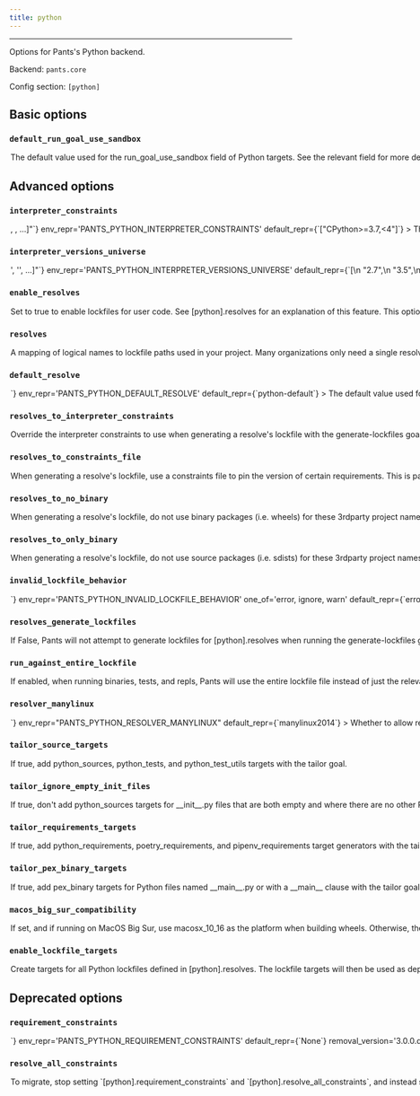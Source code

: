 ```yaml
---
title: python
---
```



---

Options for Pants&#x27;s Python backend.

Backend: <span className="color--primary">`pants.core`</span>

Config section: <span className="color--primary">`[python]`</span>

<span className={styles.options}>

## Basic options

### `default_run_goal_use_sandbox`

<Option
  cli_repr={`--[no-]python-default-run-goal-use-sandbox`}
  env_repr="PANTS_PYTHON_DEFAULT_RUN_GOAL_USE_SANDBOX"
  default_repr={`True`}
>

The default value used for the `run_goal_use_sandbox` field of Python targets.
See the relevant field for more details.

</Option>

## Advanced options

### `interpreter_constraints`

<Option
  cli_repr={`--python-interpreter-constraints="[<requirement>, <requirement>, ...]"`}
  env_repr='PANTS_PYTHON_INTERPRETER_CONSTRAINTS'
  default_repr={`["CPython>=3.7,<4"]`}
>

The Python interpreters your codebase is compatible with.

These constraints are used as the default value for the `interpreter_constraints` field of Python targets.

Specify with requirement syntax, e.g. &#x27;CPython&gt;=2.7,&lt;3&#x27; (A CPython interpreter with version &gt;=2.7 AND version &lt;3) or &#x27;PyPy&#x27; (A pypy interpreter of any version). Multiple constraint strings will be ORed together.

</Option>

### `interpreter_versions_universe`

<Option
  cli_repr={`--python-interpreter-versions-universe="['<str>', '<str>', ...]"`}
  env_repr='PANTS_PYTHON_INTERPRETER_VERSIONS_UNIVERSE'
  default_repr={`[\n  "2.7",\n  "3.5",\n  "3.6",\n  "3.7",\n  "3.8",\n  "3.9",\n  "3.10",\n  "3.11"\n]`}
>

All known Python major/minor interpreter versions that may be used by either your code or tools used by your code.

This is used by Pants to robustly handle interpreter constraints, such as knowing when generating lockfiles which Python versions to check if your code is using.

This does not control which interpreter your code will use. Instead, to set your interpreter constraints, update `[python].interpreter_constraints`, the `interpreter_constraints` field, and relevant tool options like `[isort].interpreter_constraints` to tell Pants which interpreters your code actually uses. See https://www.pantsbuild.org/v2.15/docs/python-interpreter-compatibility.

All elements must be the minor and major Python version, e.g. &#x27;2.7&#x27; or &#x27;3.10&#x27;. Do not include the patch version.

</Option>

### `enable_resolves`

<Option
  cli_repr={`--[no-]python-enable-resolves`}
  env_repr='PANTS_PYTHON_ENABLE_RESOLVES'
  default_repr={`False`}
>

Set to true to enable lockfiles for user code. See `[python].resolves` for an explanation of this feature.

This option is mutually exclusive with `[python].requirement_constraints`. We strongly recommend using this option because it:

1. Uses `--hash` to validate that all downloaded files are expected, which reduces the risk of supply chain attacks.
2. Enforces that all transitive dependencies are in the lockfile, whereas constraints allow you to leave off dependencies. This ensures your build is more stable and reduces the risk of supply chain attacks.
3. Allows you to have multiple lockfiles in your repository.

</Option>

### `resolves`

<Option
  cli_repr={`--python-resolves="{'key1': val1, 'key2': val2, ...}"`}
  env_repr='PANTS_PYTHON_RESOLVES'
  default_repr={`{"python-default": "3rdparty/python/default.lock"}`}
>

A mapping of logical names to lockfile paths used in your project.

Many organizations only need a single resolve for their whole project, which is a good default and often the simplest thing to do. However, you may need multiple resolves, such as if you use two conflicting versions of a requirement in your repository.

If you only need a single resolve, run `/home/josh/work/scie-pants/dist/scie-pants-linux-x86_64 generate-lockfiles` to generate the lockfile.

If you need multiple resolves:

1. Via this option, define multiple resolve names and their lockfile paths. The names should be meaningful to your repository, such as `data-science` or `pants-plugins`.
2. Set the default with `[python].default_resolve`.
3. Update your `python_requirement` targets with the `resolve` field to declare which resolve they should be available in. They default to `[python].default_resolve`, so you only need to update targets that you want in non-default resolves. (Often you&#x27;ll set this via the `python_requirements` or `poetry_requirements` target generators)
4. Run `/home/josh/work/scie-pants/dist/scie-pants-linux-x86_64 generate-lockfiles` to generate the lockfiles. If the results aren&#x27;t what you&#x27;d expect, adjust the prior step.
5. Update any targets like `python_source` / `python_sources`, `python_test` / `python_tests`, and `pex_binary` which need to set a non-default resolve with the `resolve` field.

If a target can work with multiple resolves, you can either use the `parametrize` mechanism or manually create a distinct target per resolve. See https://www.pantsbuild.org/v2.15/docs/targets for information about `parametrize`.

For example:

```
python_sources(
    resolve=parametrize("data-science", "web-app"),
)
```

You can name the lockfile paths what you would like; Pants does not expect a certain file extension or location.

Only applies if `[python].enable_resolves` is true.

</Option>

### `default_resolve`

<Option
  cli_repr={`--python-default-resolve=<str>`}
  env_repr='PANTS_PYTHON_DEFAULT_RESOLVE'
  default_repr={`python-default`}
>

The default value used for the `resolve` field.

The name must be defined as a resolve in `[python].resolves`.

</Option>

### `resolves_to_interpreter_constraints`

<Option
  cli_repr={`--python-resolves-to-interpreter-constraints="{'key1': val1, 'key2': val2, ...}"`}
  env_repr='PANTS_PYTHON_RESOLVES_TO_INTERPRETER_CONSTRAINTS'
  default_repr={`{}`}
>

Override the interpreter constraints to use when generating a resolve&#x27;s lockfile with the `generate-lockfiles` goal.

By default, each resolve from `[python].resolves` will use your global interpreter constraints set in `[python].interpreter_constraints`. With this option, you can override each resolve to use certain interpreter constraints, such as `{'data-science': ['==3.8.*']}`.

Warning: this does NOT impact the interpreter constraints used by targets within the resolve, which is instead set by the option `[python.interpreter_constraints` and the `interpreter_constraints` field. It only impacts how the lockfile is generated.

Pants will validate that the interpreter constraints of your code using a resolve are compatible with that resolve&#x27;s own constraints. For example, if your code is set to use [&#x27;==3.9.*&#x27;] via the `interpreter_constraints` field, but it&#x27;s using a resolve whose interpreter constraints are set to [&#x27;==3.7.*&#x27;], then Pants will error explaining the incompatibility.

The keys must be defined as resolves in `[python].resolves`. To change the interpreter constraints for tool lockfiles, change `[tool].interpreter_constraints`, e.g. `[black].interpreter_constraints`; if the tool does not have that option, it determines its interpreter constraints from your user code.

</Option>

### `resolves_to_constraints_file`

<Option
  cli_repr={`--python-resolves-to-constraints-file="{'key1': val1, 'key2': val2, ...}"`}
  env_repr='PANTS_PYTHON_RESOLVES_TO_CONSTRAINTS_FILE'
  default_repr={`{}`}
>

When generating a resolve&#x27;s lockfile, use a constraints file to pin the version of certain requirements. This is particularly useful to pin the versions of transitive dependencies of your direct requirements.

See https://pip.pypa.io/en/stable/user_guide/#constraints-files for more information on the format of constraint files and how constraints are applied in Pex and pip.

Expects a dictionary of resolve names from `[python].resolves` and Python tools (e.g. `black` and `pytest`) to file paths for constraints files. For example, `{'data-science': '3rdparty/data-science-constraints.txt'}`. If a resolve is not set in the dictionary, it will not use a constraints file.

You can use the key `__default__` to set a default value for all resolves.

</Option>

### `resolves_to_no_binary`

<Option
  cli_repr={`--python-resolves-to-no-binary="{'key1': val1, 'key2': val2, ...}"`}
  env_repr='PANTS_PYTHON_RESOLVES_TO_NO_BINARY'
  default_repr={`{}`}
>

When generating a resolve&#x27;s lockfile, do not use binary packages (i.e. wheels) for these 3rdparty project names.

Expects a dictionary of resolve names from `[python].resolves` and Python tools (e.g. `black` and `pytest`) to lists of project names. For example, `{'data-science': ['requests', 'numpy']}`. If a resolve is not set in the dictionary, it will have no restrictions on binary packages.

You can use the key `__default__` to set a default value for all resolves.

For each resolve, you can also use the value `:all:` to disable all binary packages: `{'data-science': [':all:']}`.

Note that some packages are tricky to compile and may fail to install when this option is used on them. See https://pip.pypa.io/en/stable/cli/pip_install/#install-no-binary for details.

</Option>

### `resolves_to_only_binary`

<Option
  cli_repr={`--python-resolves-to-only-binary="{'key1': val1, 'key2': val2, ...}"`}
  env_repr='PANTS_PYTHON_RESOLVES_TO_ONLY_BINARY'
  default_repr={`{}`}
>

When generating a resolve&#x27;s lockfile, do not use source packages (i.e. sdists) for these 3rdparty project names, e.g `['django', 'requests']`.

Expects a dictionary of resolve names from `[python].resolves` and Python tools (e.g. `black` and `pytest`) to lists of project names. For example, `{'data-science': ['requests', 'numpy']}`. If a resolve is not set in the dictionary, it will have no restrictions on source packages.

You can use the key `__default__` to set a default value for all resolves.

For each resolve you can use the value `:all:` to disable all source packages: `{'data-science': [':all:']}`.

Packages without binary distributions will fail to install when this option is used on them. See https://pip.pypa.io/en/stable/cli/pip_install/#install-only-binary for details.

</Option>

### `invalid_lockfile_behavior`

<Option
  cli_repr={`--python-invalid-lockfile-behavior=<InvalidLockfileBehavior>`}
  env_repr='PANTS_PYTHON_INVALID_LOCKFILE_BEHAVIOR'
  one_of='error, ignore, warn'
  default_repr={`error`}
>

The behavior when a lockfile has requirements or interpreter constraints that are not compatible with what the current build is using.

We recommend keeping the default of `error` for CI builds.

Note that `warn` will still expect a Pants lockfile header, it only won&#x27;t error if the lockfile is stale and should be regenerated.

Use `ignore` to avoid needing a lockfile header at all, e.g. if you are manually managing lockfiles rather than using the `generate-lockfiles` goal.

</Option>

### `resolves_generate_lockfiles`

<Option
  cli_repr={`--[no-]python-resolves-generate-lockfiles`}
  env_repr='PANTS_PYTHON_RESOLVES_GENERATE_LOCKFILES'
  default_repr={`True`}
>

If False, Pants will not attempt to generate lockfiles for `[python].resolves` when running the `generate-lockfiles` goal.

This is intended to allow you to manually generate lockfiles for your own code, rather than using Pex lockfiles. For example, when adopting Pants in a project already using Poetry, you can use `poetry export --dev` to create a requirements.txt-style lockfile understood by Pants, then point `[python].resolves` to the file.

If you set this to False, Pants will not attempt to validate the metadata headers for your user lockfiles. This is useful so that you can keep `[python].invalid_lockfile_behavior` to `error` or `warn` if you&#x27;d like so that tool lockfiles continue to be validated, while user lockfiles are skipped.

Warning: it will likely be slower to install manually generated user lockfiles than Pex ones because Pants cannot as efficiently extract the subset of requirements used for a particular task. See the option `[python].run_against_entire_lockfile`.

</Option>

### `run_against_entire_lockfile`

<Option
  cli_repr={`--[no-]python-run-against-entire-lockfile`}
  env_repr='PANTS_PYTHON_RUN_AGAINST_ENTIRE_LOCKFILE'
  default_repr={`False`}
>

If enabled, when running binaries, tests, and repls, Pants will use the entire lockfile file instead of just the relevant subset.

If you are using Pex lockfiles, we generally do not recommend this. You will already get similar performance benefits to this option, without the downsides.

Otherwise, this option can improve performance and reduce cache size. But it has two consequences: 1) All cached test results will be invalidated if any requirement in the lockfile changes, rather than just those that depend on the changed requirement. 2) Requirements unneeded by a test/run/repl will be present on the sys.path, which might in rare cases cause their behavior to change.

This option does not affect packaging deployable artifacts, such as PEX files, wheels and cloud functions, which will still use just the exact subset of requirements needed.

</Option>

### `resolver_manylinux`

<Option
  cli_repr={`--python-resolver-manylinux=<str>`}
  env_repr="PANTS_PYTHON_RESOLVER_MANYLINUX"
  default_repr={`manylinux2014`}
>

Whether to allow resolution of manylinux wheels when resolving requirements
for foreign linux platforms. The value should be a manylinux platform upper
bound, e.g.: &#x27;manylinux2010&#x27;, or else the string &#x27;no&#x27; to
disallow.

</Option>

### `tailor_source_targets`

<Option
  cli_repr={`--[no-]python-tailor-source-targets`}
  env_repr="PANTS_PYTHON_TAILOR_SOURCE_TARGETS"
  default_repr={`True`}
>

If true, add `python_sources`, `python_tests`, and `python_test_utils` targets
with the `tailor` goal.

</Option>

### `tailor_ignore_empty_init_files`

<Option
  cli_repr={`--[no-]python-tailor-ignore-empty-init-files`}
  env_repr='PANTS_PYTHON_TAILOR_IGNORE_EMPTY_INIT_FILES'
  default_repr={`True`}
>

If true, don&#x27;t add `python_sources` targets for `__init__.py` files that are both empty and where there are no other Python files in the directory.

Empty and solitary `__init__.py` files usually exist as import scaffolding rather than true library code, so it can be noisy to add BUILD files.

Even if this option is set to true, Pants will still ensure the empty `__init__.py` files are included in the sandbox when running processes.

If you set to false, you may also want to set `[python-infer].init_files = "always"`.

</Option>

### `tailor_requirements_targets`

<Option
  cli_repr={`--[no-]python-tailor-requirements-targets`}
  env_repr='PANTS_PYTHON_TAILOR_REQUIREMENTS_TARGETS'
  default_repr={`True`}
>

If true, add `python_requirements`, `poetry_requirements`, and `pipenv_requirements` target generators with the `tailor` goal.

`python_requirements` targets are added for any file that matches the pattern `*requirements*.txt`. You will need to manually add `python_requirements` for different file names like `reqs.txt`.

`poetry_requirements` targets are added for `pyproject.toml` files with `[tool.poetry` in them.

</Option>

### `tailor_pex_binary_targets`

<Option
  cli_repr={`--[no-]python-tailor-pex-binary-targets`}
  env_repr="PANTS_PYTHON_TAILOR_PEX_BINARY_TARGETS"
  default_repr={`False`}
>

If true, add `pex_binary` targets for Python files named `__main__.py` or with
a `__main__` clause with the `tailor` goal.

</Option>

### `macos_big_sur_compatibility`

<Option
  cli_repr={`--[no-]python-macos-big-sur-compatibility`}
  env_repr="PANTS_PYTHON_MACOS_BIG_SUR_COMPATIBILITY"
  default_repr={`False`}
>

If set, and if running on MacOS Big Sur, use macosx_10_16 as the platform when
building wheels. Otherwise, the default of macosx_11_0 will be used. This may
be required for pip to be able to install the resulting distribution on Big
Sur.

</Option>

### `enable_lockfile_targets`

<Option
  cli_repr={`--[no-]python-enable-lockfile-targets`}
  env_repr='PANTS_PYTHON_ENABLE_LOCKFILE_TARGETS'
  default_repr={`True`}
>

Create targets for all Python lockfiles defined in `[python].resolves`.

The lockfile targets will then be used as dependencies to the `python_requirement` targets that use them, invalidating source targets per resolve when the lockfile changes.

If another targets address is in conflict with the created lockfile target, it will shadow the lockfile target and it will not be available as a dependency for any `python_requirement` targets.

</Option>

## Deprecated options

### `requirement_constraints`

<Option
  cli_repr={`--python-requirement-constraints=<file_option>`}
  env_repr='PANTS_PYTHON_REQUIREMENT_CONSTRAINTS'
  default_repr={`None`}
  removal_version='3.0.0.dev0'
  removal_hint={'We encourage instead migrating to `[python].enable_resolves` and `[python].resolves`, which is an improvement over this option. The `[python].resolves` feature ensures that your lockfiles are fully comprehensive, i.e. include all transitive dependencies; uses hashes for better supply chain security; and supports advanced features like VCS and local requirements, along with options `[python].resolves_to_only_binary`.<br /><br />To migrate, stop setting `[python].requirement_constraints` and `[python].resolve_all_constraints`, and instead set `[python].enable_resolves` to `true`. Then, run `/home/josh/work/scie-pants/dist/scie-pants-linux-x86_64 generate-lockfiles`.'}
>

When resolving third-party requirements for your own code (vs. tools you run), use this constraints file to determine which versions to use.

Mutually exclusive with `[python].enable_resolves`, which we generally recommend as an improvement over constraints file.

See https://pip.pypa.io/en/stable/user_guide/#constraints-files for more information on the format of constraint files and how constraints are applied in Pex and pip.

This only applies when resolving user requirements, rather than tools you run like Black and Pytest. To constrain tools, set `[tool].lockfile`, e.g. `[black].lockfile`.

</Option>

### `resolve_all_constraints`

<Option
  cli_repr={`--[no-]python-resolve-all-constraints`}
  env_repr='PANTS_PYTHON_RESOLVE_ALL_CONSTRAINTS'
  default_repr={`True`}
  removal_version='3.0.0.dev0'
  removal_hint={'We encourage instead migrating to `[python].enable_resolves` and `[python].resolves`, which is an improvement over this option. The `[python].resolves` feature ensures that your lockfiles are fully comprehensive, i.e. include all transitive dependencies; uses hashes for better supply chain security; and supports advanced features like VCS and local requirements, along with options `[python].resolves_to_only_binary`.<br /><br />To migrate, stop setting `[python].requirement_constraints` and `[python].resolve_all_constraints`, and instead set `[python].enable_resolves` to `true`. Then, run `/home/josh/work/scie-pants/dist/scie-pants-linux-x86_64 generate-lockfiles`.'}
>

(Only relevant when using `[python].requirement_constraints.`) If enabled, when resolving requirements, Pants will first resolve your entire constraints file as a single global resolve. Then, if the code uses a subset of your constraints file, Pants will extract the relevant requirements from that global resolve so that only what&#x27;s actually needed gets used. If disabled, Pants will not use a global resolve and will resolve each subset of your requirements independently.

Usually this option should be enabled because it can result in far fewer resolves.

</Option>

</span>
